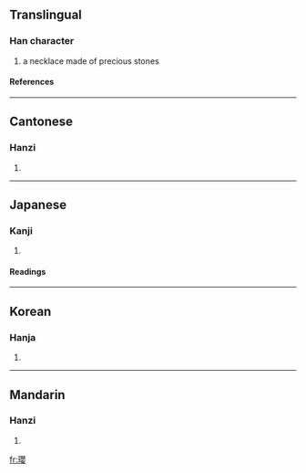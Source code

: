 {{see|璎}}

==Translingual==
===Han character===
{{Han char|rn=96|rad=玉|as=17|sn=21|four=1614<sub>4</sub>|canj=一土月金女 (MGBCV)}}
# a necklace made of precious stones
====References====
{{Han ref|kx=0745.160|dkj=21347|dj=1153.260|hdz=21146.030|uh=74D4|ud=29908|bh=C4ED|bd=50413}}

----
==Cantonese==
===Hanzi===
{{yue-hanzi|jyut=|y=ying1}}
# {{defn|Cantonese}}

----
==Japanese==
===Kanji===
{{ja-kanji|grade=|rs=玉17}}
# {{defn|Japanese}} 
====Readings====
{{ja-readings|on=[[えい]] (ei), [[よう]] (yō)|kun=|nanori=}}

----
==Korean==
===Hanja===
{{ko-hanja|hangeul=영|eumhun=|rv=yeong|mr=yŏng|y=eyng}}
# {{defn|Korean}}

----
==Mandarin==
===Hanzi===
{{cmn-hanzi|sim=璎|pin=[[yīng]] (ying1)|wg=ying<sup>1</sup>}}
# {{defn|Mandarin}}

[[fr:瓔]]